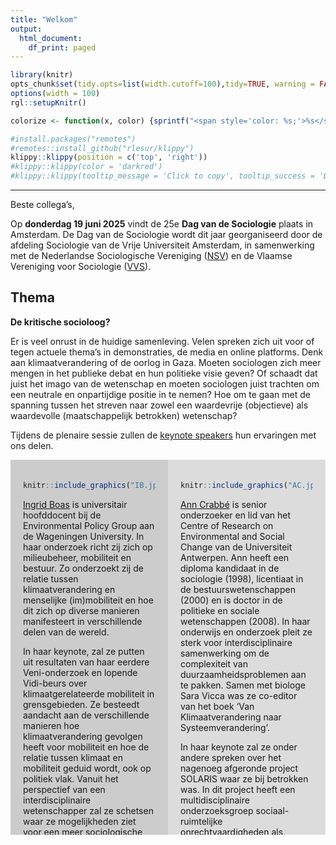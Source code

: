```yaml
---
title: "Welkom"
output:
  html_document:
    df_print: paged
---  
```


 <script src="https://kit.fontawesome.com/a076d05399.js" crossorigin="anonymous"></script>
 
<!---
https://stackoverflow.com/questions/30110377/saving-leaflet-output-as-html
--->
  
```r
library(knitr)
opts_chunk$set(tidy.opts=list(width.cutoff=100),tidy=TRUE, warning = FALSE, message = FALSE,comment = "#>", cache=TRUE, class.source=c("test"), class.output=c("test2"), cache.lazy = FALSE)
options(width = 100) 
rgl::setupKnitr()

colorize <- function(x, color) {sprintf("<span style='color: %s;'>%s</span>", color, x) }

```

```r
#install.packages("remotes")
#remotes::install_github("rlesur/klippy")
klippy::klippy(position = c('top', 'right'))
#klippy::klippy(color = 'darkred')
#klippy::klippy(tooltip_message = 'Click to copy', tooltip_success = 'Done')
```

--- 
 
Beste collega's, 

Op **donderdag 19 juni 2025** vindt de 25e **Dag van de Sociologie** plaats in Amsterdam. De Dag van de Sociologie wordt dit jaar georganiseerd door de afdeling Sociologie van de Vrije Universiteit Amsterdam, in samenwerking met de Nederlandse Sociologische Vereniging ([NSV](https://www.sociologie.nl/nsv)) en de Vlaamse Vereniging voor Sociologie ([VVS](http://www.sociologie.be/)).

<!-- later openzetten -->
<!-- Ga snel naar de [registratie-pagina](https://dvds2024.nl/registratie)! -->
  
## Thema 


<script>
function myFunction() {

            var btn = document.getElementById("myButton");
            //to make it fancier
            if (btn.value == "Click to hide code") {
                btn.value = "Read more";
                btn.innerHTML = "Nieuwsgierig naar de keynote speakers?";
            }
            else {
                btn.value = "Click to hide code";
                btn.innerHTML = "Lees minder";
            }
            //this is what you're looking for
            var x = document.getElementById("myDIV");
            if (x.style.display === "none") {
                x.style.display = "block";
            } else {
                x.style.display = "none";
            }
        }
          
</script>


**De kritische socioloog?**

Er is veel onrust in de huidige samenleving. Velen spreken zich uit voor of tegen actuele thema’s in demonstraties, de media en online platforms. Denk aan klimaatverandering of de oorlog in Gaza. Moeten sociologen zich meer mengen in het publieke debat en hun politieke visie geven? Of schaadt dat juist het imago van de wetenschap en moeten sociologen juist trachten om een neutrale en onpartijdige positie in te nemen? Hoe om te gaan met de spanning tussen het streven naar zowel een waardevrije (objectieve) als waardevolle (maatschappelijk betrokken) wetenschap? 

Tijdens de plenaire sessie zullen de [keynote speakers](https://dvds2025.nl/programma) hun ervaringen met ons delen. 

<!---
Wil je nog een paper/sessie/workshop voorstel indienen ga naar de nsv site:

<button onclick="window.location.href='https://www.nsv-sociologie.nl/';">
      NSV
    </button>
--> 

<!--- jm: button weggehaald tot dat er meer info is 
<button class=button1 onclick="myFunction()" id="myButton" value="Click To Open Instructions"> Nieuwsgierig naar de keynote speakers?</button>

<div style="display:none;" id="myDIV"> 
<br> 
-->

<!-- Verdere toelichting op thema en keynote speakers -->


<div style="background-color: #CCCCCC; width: 50%; height: 600px; float:left; margin: auto; padding: 20px; box-sizing: border-box; overflow-y: auto;">  

```r
knitr::include_graphics("IB.jpg")
``` 

[Ingrid Boas]( https://www.wur.nl/en/persons/ingrid-boas.htm) is universitair hoofddocent bij de Environmental Policy Group aan de Wageningen University. In haar onderzoek richt zij zich op milieubeheer, mobiliteit en bestuur. Zo onderzoekt zij de relatie tussen klimaatverandering en menselijke (im)mobiliteit en hoe dit zich op diverse manieren manifesteert in verschillende delen van de wereld.  

In haar keynote, zal ze putten uit resultaten van haar eerdere Veni-onderzoek en lopende Vidi-beurs over klimaatgerelateerde mobiliteit in grensgebieden. Ze besteedt aandacht aan de verschillende manieren hoe klimaatverandering gevolgen heeft voor mobiliteit en hoe de relatie tussen klimaat en mobiliteit geduid wordt, ook op politiek vlak. Vanuit het perspectief van een interdisciplinaire wetenschapper zal ze schetsen waar ze mogelijkheden ziet voor een meer sociologische onderzoeksaanpak op het gebied van klimaatmobiliteitsonderzoek in Nederland en België.
 

</div>  
  
<div style="background-color: #DCDCDC; width: 50%; height: 600px; float:left; margin: auto; padding: 20px; box-sizing: border-box; overflow-y: auto;"> 


```r
knitr::include_graphics("AC.jpeg")
``` 

 [Ann Crabbé](https://www.uantwerpen.be/en/staff/ann-crabbe/) is senior onderzoeker en lid van het Centre of Research on Environmental and Social Change van de Universiteit Antwerpen. Ann heeft een diploma kandidaat in de sociologie (1998), licentiaat in de bestuurswetenschappen (2000) en is doctor in de politieke en sociale wetenschappen (2008). In haar onderwijs en onderzoek pleit ze sterk voor interdisciplinaire samenwerking om de complexiteit van duurzaamheidsproblemen aan te pakken. Samen met biologe Sara Vicca was ze co-editor van het boek 'Van Klimaatverandering naar Systeemverandering'.  
 
In haar keynote zal ze onder andere spreken over het nagenoeg afgeronde project SOLARIS waar ze bij betrokken was. In dit project heeft een multidisciplinaire onderzoeksgroep sociaal-ruimtelijke onrechtvaardigheden als gevolg van klimaatadaptatiebeleid in verschillende landen onderzocht. Ze deelt de lessen die zijn geleerd over de praktijk van multidisciplinair onderzoek naar klimaatverandering en de rol die sociologen hierin  kunnen (en moeten) spelen. 


</div>  




<br>

</div>

<br>


<!--
## Call for Papers

Beste collega’s,

Op maandag 17 juni 2024 vindt de 24e Dag van de Sociologie plaats in Nijmegen. De Dag wordt dit jaar georganiseerd door de afdeling Sociologie van de Radboud Universiteit, in samenwerking met de Nederlandse Sociologische Vereniging (NSV) en de Vlaamse Vereniging voor Sociologie (VVS).

Vanaf heden kan iedereen een abstract voor een paper indienen (max. 250 woorden) via de website van de NSV (klik [hier](https://www.nsv-sociologie.nl/?page_id=3733) om direct naar het indienformulier te gaan). Indien mogelijk, geef een bondige omschrijving van de onderzoeksvragen, theoretisch kader, methoden en (eerste) bevindingen. Bij het indienen kunt u aangeven voor welke sessie uw bijdrage bedoeld is. Er zijn naast algemene sessies ook verschillende thematische sessies waarvan een aantal nog open staan voor abstracts. Papers die niet onmiddellijk binnen een thema passen kunnen worden ingediend voor de ‘open sessie’. Op het inschrijfformulier kunt u aangeven of u wilt presenteren in het Nederlands en/of Engels. De organisatie streeft naar een goede verdeling van Nederlandstalige en Engelstalige sessies. Auteurs kunnen maximaal 1 paper zelf presenteren, maar kunnen wel op meerdere papers op het programma co-auteur zijn.

Het indienen van abstracts is uitgesteld en kan nu tot en met **28 maart 2024**. Na de sluitingsdatum worden de abstracts door de organiserende commissie beoordeeld en ingedeeld. Wanneer uw paper niet in de desgewenste sessie past, proberen we u bij een ander geschikte sessie te plaatsen.

U wordt medio april 2024 op de hoogte gesteld of uw abstract is geaccepteerd en in welke sessie u bent ingedeeld. Alle deelnemers (sprekers, panelvoorzitters, overige belangstellenden) dienen zich vervolgens via de website van de NSV te registreren voor deelname aan de Dag van de Sociologie (dit kan vanaf medio april). Zonder registratie en betaling vooraf is deelname niet mogelijk.

Meer informatie over de Dag van de Sociologie kunt u vinden op [www.dvds2025.nl](https://www.dvds2025.nl).
Als u vragen heeft, kunt u die sturen naar [dvds2025@sociologie.nl](mailto:dvds2025@sociologie.nl).

Voelt u zich vrij deze call te verspreiden onder collega’s en geïnteresseerden. We kijken uit naar uw deelname!

Met vriendelijke groet, het organiserend comité 

Nella Geurts, Bas Hofstra, Klara Raiber, Jochem Tolsma en Ellen Verbakel

----

**Algemene sessies**

-	Bevolking 
-	Burgerschap 
-	Criminaliteit 
-	Cultuur 
-	Discriminatie
-	Etniciteit 
-	Familie
-	Gender 
-	Jeugd 
-	Klimaat 
-	Methode
-	Migratie 
-	Onderwijs 
-	Open sessie
-	Politiek 
-	Seksualiteit 
-	Sociale netwerken
-	Stratificatie / Klasse
-	Stad en stedelijkheid 
-	Theorie 
-	Werk 
-	Zorg / Gezondheid

----

**Thematische sessies** ([klik hier](https://dvds2025.nl/sessies) voor sessie abstracts)

-	Mobilization on Display: Approaches to a Visual Sociology of Social Movements and Political Communication (NL of EN) - (open for submissions)
-	Vluchtelingen in Nederland: hoe vinden zij hun weg in een nieuwe samenleving en welke rol speelt beleid hierin? (NL) - (open for submissions)
-	Mantelzorg in context (NL) - (open for submissions)
-	Sociology of Emotions (NL of EN) - (open for submissions)
-	Prejudice, racism and exclusionary reactions towards ethnic and religious minorities (NL of EN) - (open for submissions)
-	Political Sociology (NL of EN) - (open for submissions)
-	The Low Countries in Comparative Perspective: Results from International Surveys (EN) - (open for submissions)
- Computational Sociology of the Low Countries (NL or EN) - (open for submissions)
-	Ethnic, racial and religious discrimination: experimental designs and methodological innovations (EN)
-	Social Inequalities in International Higher Education (EN)
-	Sociology of Music I: Audiences and Tastes (EN) 
-	Sociology of Music I: Audiences and Gatekeepers (EN)

----

**Roundtables** ([klik hier](https://dvds2025.nl/sessies) voor roundtable abstracts)

-	Bring the mountain to us - sociology for sustainability scientists (EN or NL) - (open for submissions)
-	Collecting ethno-religious minority survey data in times of survey fatigue (EN)

--> 


```r
# deze code toegevoegd vanwege foutmelding: trying to use CRAN without setting a mirror
options(repos = c(CRAN = "https://cran.rstudio.com"))
# nog een foutmelding vanwege ontbrekende packages:
# install.packages ("kableExtra")
# install.packages ("reactablefmtr")

# de foto (met tekst) op homepage staat bij "before.html".
# > mm3.png

# het menu staat bij site.yml
# de footer staat bij footer.html
# de header staat bij header.html


```




